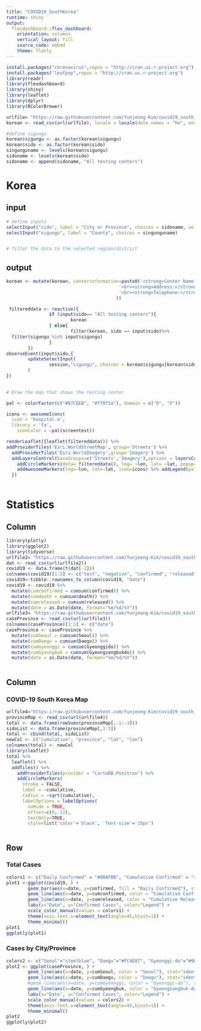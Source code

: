 ---
title: "COVID19_SouthKorea"
runtime: shiny
output: 
  flexdashboard::flex_dashboard:
    orientation: columns
    vertical_layout: fill
    source_code: embed
    theme: flatly
---

```{r setup, include=FALSE}
install.packages("coronavirus",repos = "http://cran.us.r-project.org")
install.packages("leafpop",repos = "http://cran.us.r-project.org")
library(readr)
library(flexdashboard)
library(shiny)
library(leaflet)
library(dplyr)
library(RColorBrewer)

urlfile= "https://raw.githubusercontent.com/Yunjeong-Kim/covid19_south_korea/master/COVID19_screening_centers.csv"
korean <- read_csv(url(urlfile), locale = locale(date_names = "he", encoding = "UTF-8"))

#define sigungu
korean$sigungu <- as.factor(korean$sigungu)
korean$sido <- as.factor(korean$sido)
singunguname <- levels(korean$sigungu)
sidoname <- levels(korean$sido)
sidoname <- append(sidoname, "All testing centers")

```




Korea
=======================================

input {.sidebar}
----------
```{r}

# define inputs
selectInput("sido", label = "City or Province", choices = sidoname, selected ="All testing centers")
selectInput("sigungu", label = "County", choices = singunguname)


# filter the data to the selected region/district

```

output
----------
```{r}
korean <- mutate(korean, centerinformation=paste0('<strong>Center Name: </strong>',centername,
                                          '<br><strong>Address:</strong> ', address,
                                          '<br><strong>Telephone:</strong> ', telephone
                                         )) 

 filtereddata <- reactive({
                if (input$sido== "All testing centers"){
                        korean
                } else{
                        filter(korean, sido == input$sido)%>%
  filter(sigungu %in% input$sigungu)
                }
        })
observeEvent(input$sido,{
        updateSelectInput(
                session,"sigungu", choices = korean$sigungu[korean$sido == input$sido]
        )
})

 
# Draw the map that shows the testing center

pal <- colorFactor(c("#87CEEB", "#ff073a"), domain = c("O", "X"))

icons <- awesomeIcons(
  icon = 'hospital-o',  
  library = 'fa',
    iconColor = ~pal(screentest))

renderLeaflet({leaflet(filtereddata()) %>%
addProviderTiles('Esri.WorldStreetMap', group='Streets') %>%
  addProviderTiles('Esri.WorldImagery',group='Imagery') %>%
  addLayersControl(baseGroups=c('Streets','Imagery'),options = layersControlOptions(collapsed = F, autoZIndex =T)) %>% 
    addCircleMarkers(data= filtereddata(), lng= ~lon, lat= ~lat, popup= ~centerinformation, color=~pal(screentest))  %>%
    addAwesomeMarkers(lng=~lon, lat=~lat, icon=icons) %>% addLegend(pal=pal, values=~screentest, title="Covid-19 test", opacity=1, position="bottomright")
  })
 

```



Statistics
============================
Column {data-width=200}
-----------------------------------------------------------------------
```{r}
library(plotly)
library(ggplot2)
library(tidyverse)
urlfile2= "https://raw.githubusercontent.com/Yunjeong-Kim/covid19_south_korea/master/daily_total.csv"
dat <- read_csv(url(urlfile2))
covid19 <- data.frame(t(dat[-1]))
colnames(covid19)[1:5] <- c("test", "negative", "confirmed", "released", "death")
covid19<-tibble::rownames_to_column(covid19, "date") 
covid19 <- covid19 %>%
  mutate(cumconfirmed = cumsum(confirmed)) %>%
  mutate(cumdeath = cumsum(death)) %>%
  mutate(cumreleased = cumsum(released)) %>%
  mutate(date = as.Date(date, format="%m/%d/%Y"))
urlfile3= "https://raw.githubusercontent.com/Yunjeong-Kim/covid19_south_korea/master/daily_province.csv"
caseProvince <- read_csv(url(urlfile3))
colnames(caseProvince)[1:1] <- c("date")
caseProvince <- caseProvince %>%
  mutate(cumSeoul = cumsum(Seoul)) %>%
  mutate(cumDaegu = cumsum(Daegu)) %>%
  mutate(cumGyeonggi = cumsum(Gyeonggido)) %>%
  mutate(cumGyeongbuk = cumsum(Gyeongsangbukdo)) %>%
  mutate(date = as.Date(date, format="%m/%d/%Y"))
  
```


Column
-----------------------------------------------------------------------
### COVID-19 South Korea Map 
```{r}
urlfile4="https://raw.githubusercontent.com/Yunjeong-Kim/covid19_south_korea/master/daily_province_time_series.csv"
provinceMap <- read_csv(url(urlfile4))
total <- data.frame(rowSums(provinceMap[,-1:-3]))
sidoList <- data.frame(provinceMap[,1:3])
total <- cbind(total, sidoList)
newCol <- c("cumulative", "province", "lat", "lon")
colnames(total) <- newCol
library(leaflet)
total %>%
  leaflet() %>%
  addTiles() %>%
    addProviderTiles(provider = "CartoDB.Positron") %>%
    addCircleMarkers(
      stroke = FALSE, 
      label = ~cumulative, 
      radius = ~sqrt(cumulative),
      labelOptions = labelOptions(
        noHide = TRUE, 
        offset=c(0,-12),
        textOnly=TRUE, 
        style=list('color'='black', 'font-size'='15px')                                      ))
  
```

Row 
-----------------------------------------------------------------------

### Total Cases

```{r}
colors1 <- c("Daily Confirmed" = "#00AFBB", "Cumulative Confirmed" = "steelblue", "Cumulative Released" = "#E7B800")
plot1 <-ggplot(covid19, ) +
        geom_bar(aes(x=date, y=confirmed, fill = "Daily Confirmed"), stat = "identity") + 
        geom_line(aes(x=date, y=cumconfirmed, color = "Cumulative Confirmed"), stat="identity", size = 1.5) +
        geom_line(aes(x=date, y=cumreleased, color = "Cumulative Released"), stat="identity", size = 1.5) +
        labs(x="Date", y="Confirmed Cases", color="Legend") +
        scale_color_manual(values = colors1) +
        theme(axis.text.x=element_text(angle=45,hjust=1)) +
        theme_minimal()
plot1
ggplotly(plot1)
```

### Cases by City/Province

```{r}
colors2 <- c("Seoul"="steelblue", "Daegu"="#FC4E07", "Gyeonggi-do"="#00AFBB", "Gyeongsangbuk-do" = "#E7B800")
plot2 <- ggplot(caseProvince, ) +
        geom_line(aes(x=date, y=cumSeoul, color = "Seoul"), stat="identity", size = 1.5) +
        geom_line(aes(x=date, y=cumDaegu, color = "Daegu"), stat="identity", size = 1.5) +
        #geom_line(aes(x=date, y=cumGyeonggi, color = "Gyeonggi-do"), stat="identity", size = 1.5) +
        geom_line(aes(x=date, y=cumGyeongbuk, color = "Gyeongsangbuk-do"), stat="identity", size = 1.5) +
        labs(x="Date", y="Confirmed Cases", color="Legend") +
        scale_color_manual(values = colors2) +
        theme(axis.text.x=element_text(angle=45,hjust=1)) +
        theme_minimal()
plot2
ggplotly(plot2)
```
